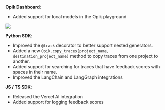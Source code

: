 **Opik Dashboard**:

- Added support for local models in the Opik playground

<Frame>
  <img src="/img/changelog/2025-02-10/local_models.gif" />
</Frame>

**Python SDK**:

- Improved the `@track` decorator to better support nested generators.
- Added a new `Opik.copy_traces(project_name, destination_project_name)` method to copy traces
  from one project to another.
- Added support for searching for traces that have feedback scores with spaces in their name.
- Improved the LangChain and LangGraph integrations

**JS / TS SDK**:

- Released the Vercel AI integration
- Added support for logging feedback scores
